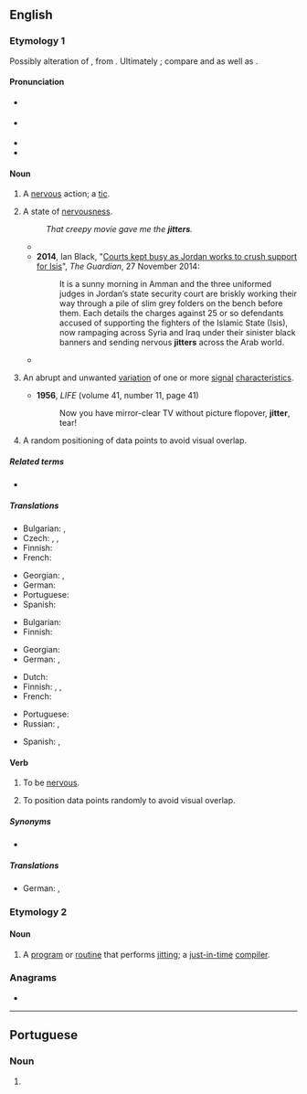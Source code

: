 ==English==

===Etymology 1===
Possibly alteration of {{m|en|chitter||tremble, shiver}}, from {{inh|en|enm|chittern||to twitter, chatter}}. Ultimately {{onomatopoeic|en|nocap=1}}; compare {{m|en|didder}} and {{m|en|teeter}} as well as {{noncog|de|zittern}}.
<!--SOED-->

====Pronunciation====
* {{a|UK}} {{IPA|en|/ˈdʒɪtə(ɹ)/}}
* {{a|GA}} {{IPA|en|/ˈdʒɪtɚ/|[ˈdʒɪɾɚ]}}
* {{rhymes|en|ɪtə(ɹ)|s=2}}
* {{audio|en|en-uk-jitter.ogg|Audio (UK)}}

====Noun====
{{en-noun|~}}

# A [[nervous]] action; a [[tic]].
# {{lb|en|chiefly|in the plural|often with "the"}} A state of [[nervousness]].
#: ''That creepy movie gave me the '''jitters'''.''
#* {{quote-journal
|en
|date=December 29, 2010
|author=Chris Whyatt
|title=Chelsea 1 - 0 Bolton
|work=BBC
|url=http://news.bbc.co.uk/sport1/hi/football/eng_prem/9309542.stm
|page=
|passage=But Bolton deserve real credit, seeking to take advantage of their '''jitters''' at every opportunity in typically determined fashion.}}
#* '''2014''', Ian Black, "[http://www.theguardian.com/world/2014/nov/27/-sp-courts-jordan-crush-support-isis Courts kept busy as Jordan works to crush support for Isis]", ''The Guardian'', 27 November 2014:
#*: It is a sunny morning in Amman and the three uniformed judges in Jordan’s state security court are briskly working their way through a pile of slim grey folders on the bench before them. Each details the charges against 25 or so defendants accused of supporting the fighters of the Islamic State (Isis), now rampaging across Syria and Iraq under their sinister black banners and sending nervous '''jitters''' across the Arab world.
#* {{quote-av
|en
|date=May 5, 2022
|last=Clinton
|first=Bill
|authorlink=Bill Clinton
|title=Bill Clinton talks Arkansas politics & Ukraine Full interview
|archiveurl=https://web.archive.org/web/20220505212537/https://www.youtube.com/watch?v=Yyn714gTP8A
|archivedate=05 May 2022
|publisher={{w|KTHV|THV11}}
|time=0:00
|text=Interviewer: How do you feel coming back here? What is constantly evoked in you when you see your center again back in Little Rock?<br>Clinton: Well first of all if I don't come back about once a month I start to get the '''jitters'''.}}
# {{lb|en|telecommunications}} An abrupt and unwanted [[variation]] of one or more [[signal]] [[characteristics]].
#* '''1956''', ''LIFE'' (volume 41, number 11, page 41)
#*: Now you have mirror-clear TV without picture flopover, '''jitter''', tear!
# {{lb|en|data visualization}} A random positioning of data points to avoid visual overlap.

=====Related terms=====
* {{l|en|jitterbug}}

=====Translations=====
{{trans-top|nervous action; a tic}}
* Bulgarian: {{t+|bg|треперене|n}}, {{t|bg|тик|m}}
* Czech: {{t|cs|třas|m}}, {{t+|cs|třes|m}}, {{t+|cs|chvění|n}}
* Finnish: {{t|fi|nykiminen}}
* French: {{t|fr|tic nerveux|m}}
{{trans-mid}}
* Georgian: {{t|ka|ნერვული აღგზნება}}, {{t|ka|ნერვული შეტოკება}}
* German: {{t|de|Zittern|n}}
* Portuguese: {{t|pt|tique nervoso|m}}
* Spanish: {{t|es|tic nervioso|m}}
{{trans-bottom}}

{{trans-top|state of nervousness; the jitters}}
* Bulgarian: {{t+|bg|нервност|f}}
* Finnish: {{t+|fi|jännitys}}
{{trans-mid}}
* Georgian: {{t|ka|ნერვიულობა}}
* German: {{t+|de|Nervosität|f}}, {{t|de|Aufgeregtheit|f}}
{{trans-bottom}}

{{trans-top|telecommunications: abrupt and unwanted variation of signal characteristics}}
* Dutch: {{t+|nl|interferentie}}
* Finnish: {{t+|fi|värinä}}, {{t+|fi|huojunta}}, {{t+|fi|jitter}}
* French: {{t+|fr|gigue|f}}
{{trans-mid}}
* Portuguese: {{t+|pt|jitter|m}}
* Russian: {{t+|ru|дрожание|n}}, {{t+|ru|джиттер|m}}
{{trans-bottom}}

{{checktrans-top}}
{{trans-mid}}
* Spanish: {{t+check|es|temblores}}, {{qualifier|2}} {{t+check|es|escalofríos}}
{{trans-bottom}}

====Verb====
{{en-verb}}

# {{lb|en|intransitive}} To be [[nervous]].
# {{lb|en|data visualization}} To position data points randomly to avoid visual overlap.

=====Synonyms=====
* {{l|en|fidget}}

=====Translations=====
{{trans-top|To be nervous}}
* German: {{t+|de|bibbern}}, {{t+|de|zittern}}
{{trans-bottom}}

===Etymology 2===
{{suffix|en|jit|er|id2=agent noun}}

====Noun====
{{en-noun}}

# {{lb|en|computing}} A [[program]] or [[routine]] that performs [[jit]]ting; a [[just-in-time]] [[compiler]].

===Anagrams===
* {{anagrams|en|a=eijrtt|trijet}}

----

==Portuguese==

===Noun===
{{pt-noun|m|-}}

# {{lb|pt|telecommunications}} {{l|en|jitter}} {{gloss|abrupt and unwanted variation of signal characteristics}}